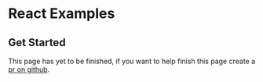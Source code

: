 
# React Examples

## Get Started

This page has yet to be finished, if you want to help finish this page create a [pr on github](https://github.com/punctuations/ac-api/blob/master/pages/examples/react.mdx).
